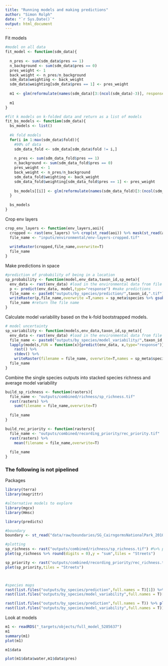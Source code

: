 ```yaml
---
title: "Running models and making predictions"
author: "Simon Rolph"
date: "`r Sys.Date()`"
output: html_document
---
```


Fit models

```r
#model on all data
fit_model <- function(sdm_data){
  
  n_pres <- sum(sdm_data$pres == 1)
  n_background <- sum(sdm_data$pres == 0)
  pres_weight <- 1
  back_weight <- n_pres/n_background
  sdm_data$weighting <- back_weight
  sdm_data$weighting[sdm_data$pres == 1] <- pres_weight
  
  m1 <- glm(reformulate(names(sdm_data)[3:(ncol(sdm_data)-3)], response = 'pres'), data=sdm_data, family="binomial",weights = weighting)
  
  m1
}

#fit k models on k-folded data and return as a list of models
fit_bs_models <- function(sdm_data){
  bs_models <- list()
  
  #k fold models
  for(i in 1:max(sdm_data$fold)){
    #90% of data
    sdm_data_fold <- sdm_data[sdm_data$fold != i,]
    
    n_pres <- sum(sdm_data_fold$pres == 1)
    n_background <- sum(sdm_data_fold$pres == 0)
    pres_weight <- 1
    back_weight <- n_pres/n_background
    sdm_data_fold$weighting <- back_weight
    sdm_data_fold$weighting[sdm_data_fold$pres == 1] <- pres_weight
    
    bs_models[[i]] <- glm(reformulate(names(sdm_data_fold)[3:(ncol(sdm_data)-3)], response = 'pres'), data=sdm_data_fold,family="binomial",weights = weighting)
  }
  
  bs_models
}

```

Crop env layers

```r
crop_env_layers <- function(env_layers,aoi){
  cropped <- rast(env_layers) %>% crop(st_read(aoi)) %>% mask(st_read(aoi))
  file_name <- "inputs/environmental/env-layers-cropped.tif"
  
  writeRaster(cropped,file_name,overwrite=T)
  file_name
}

```


Make predictions in space

```r
#prediction of probability of being in a location
sp_probability <- function(model,env_data,taxon_id,sp_meta){
  env_data <- rast(env_data) #load in the environmental data from file
  p <- predict(env_data, model,type="response") #make predictions
  file_name <- paste0("outputs/by_species/prediction/",taxon_id,".tif") #string for filename
  writeRaster(p,file_name,overwrite =T,names = sp_meta$species %>% gsub(" ","_",x=.)) # write out the raster tile
  file_name #return the file name 
}

```

Calculate model variability based on the k-fold bootstrapped models.

```r

# model uncertainty
sp_variability <- function(models,env_data,taxon_id,sp_meta){
  env_data <- rast(env_data) #load in the environmental data from file
  file_name <- paste0("outputs/by_species/model_variability/",taxon_id,".tif")  #string for filename
  lapply(models,FUN = function(x){predict(env_data, x,type="response")}) %>%
    rast() %>%
    stdev() %>%
    writeRaster(filename = file_name, overwrite=T,names = sp_meta$species %>% gsub(" ","_",x=.))
  file_name
}

```

Combine the single species outputs into stacked species richness and average model variability

```r
build_sp_richness <- function(rasters){
  file_name <- "outputs/combined/richness/sp_richness.tif"
  rast(rasters) %>% 
    sum(filename = file_name,overwrite=T)
  
  file_name
}

build_rec_priority <- function(rasters){
  file_name <- "outputs/combined/recording_priority/rec_priority.tif"
  rast(rasters) %>% 
    mean(filename = file_name,overwrite=T)
  
  file_name
}


```


### The following is not pipelined


Packages

```r

library(terra)
library(magrittr)

#alternative models to explore
library(mgcv)
library(Hmsc)

library(predicts)

```

```r
#boundary
boundary <- st_read("data/raw/boundaries/SG_CairngormsNationalPark_2010/SG_CairngormsNationalPark_2010.shp")

#plotting
sp_richness <- rast("outputs/combined/richness/sp_richness.tif") #%>% project("epsg:4326")
plet(sp_richness %>% round(digits = 0),y = "sum",tiles = "Streets")

sp_priority <- rast("outputs/combined/recording_priority/rec_richness.tif") #%>% project("epsg:4326")
plet(sp_priority,tiles = "Streets")



#species maps
rast(list.files("outputs/by_species/prediction",full.names = T)[1]) %>% plet(tiles = "Streets")
rast(list.files("outputs/by_species/model_variability",full.names = T)[3]) %>% plet(tiles = "Streets")

rast(list.files("outputs/by_species/prediction",full.names = T)) %>% plot()
rast(list.files("outputs/by_species/model_variability",full.names = T)) %>% plot()

```

Look at models

```r
m1 <- readRDS("_targets/objects/full_model_5285637")
m1
summary(m1)
plot(m1)

m1$data

plot(m1$data$water,m1$data$pres)
```








